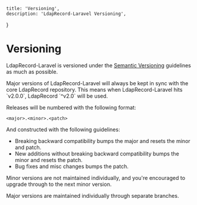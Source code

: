     title: 'Versioning',
    description: 'LdapRecord-Laravel Versioning',
}


# Versioning

LdapRecord-Laravel is versioned under the [Semantic Versioning](http://semver.org/) guidelines as much as possible.

<Note>
Major versions of LdapRecord-Laravel will always be kept in sync with the core LdapRecord repository.
This means when LdapRecord-Laravel hits `v2.0.0`, LdapRecord `^v2.0` will be used.
</Note>

Releases will be numbered with the following format:

`<major>.<minor>.<patch>`

And constructed with the following guidelines:

- Breaking backward compatibility bumps the major and resets the minor and patch.
- New additions without breaking backward compatibility bumps the minor and resets the patch.
- Bug fixes and misc changes bumps the patch.

Minor versions are not maintained individually, and you're encouraged to upgrade through to the next minor version.

Major versions are maintained individually through separate branches.

